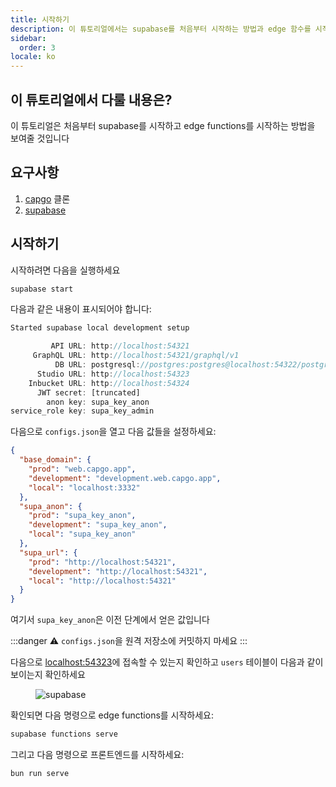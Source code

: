 ```yaml
---
title: 시작하기
description: 이 튜토리얼에서는 supabase를 처음부터 시작하는 방법과 edge 함수를 시작하는 방법을 보여드립니다
sidebar:
  order: 3
locale: ko
---
```


## 이 튜토리얼에서 다룰 내용은?

이 튜토리얼은 처음부터 supabase를 시작하고 edge functions를 시작하는 방법을 보여줄 것입니다

## 요구사항
1. [capgo](https://github.com/Cap-go/capgo/) 클론
3. [supabase](https://supabasecom/)

## 시작하기

시작하려면 다음을 실행하세요
```bash
supabase start
```

다음과 같은 내용이 표시되어야 합니다:
```js
Started supabase local development setup

         API URL: http://localhost:54321
     GraphQL URL: http://localhost:54321/graphql/v1
          DB URL: postgresql://postgres:postgres@localhost:54322/postgres
      Studio URL: http://localhost:54323
    Inbucket URL: http://localhost:54324
      JWT secret: [truncated]
        anon key: supa_key_anon
service_role key: supa_key_admin
```

다음으로 `configs.json`을 열고 다음 값들을 설정하세요:
```json
{
  "base_domain": {
    "prod": "web.capgo.app",
    "development": "development.web.capgo.app",
    "local": "localhost:3332"
  },
  "supa_anon": {
    "prod": "supa_key_anon",
    "development": "supa_key_anon",
    "local": "supa_key_anon"
  },
  "supa_url": {
    "prod": "http://localhost:54321",
    "development": "http://localhost:54321",
    "local": "http://localhost:54321"
  }
}
```

여기서 `supa_key_anon`은 이전 단계에서 얻은 값입니다

:::danger
⚠️ `configs.json`을 원격 저장소에 커밋하지 마세요
:::

다음으로 [localhost:54323](http://localhost:54323/projects/)에 접속할 수 있는지 확인하고 `users` 테이블이 다음과 같이 보이는지 확인하세요

<figure><img src="/supabase.webp" alt="supabase" /><figcaption></figcaption></figure>

확인되면 다음 명령으로 edge functions를 시작하세요:

```bash
supabase functions serve
```

그리고 다음 명령으로 프론트엔드를 시작하세요:
```bash
bun run serve
```
